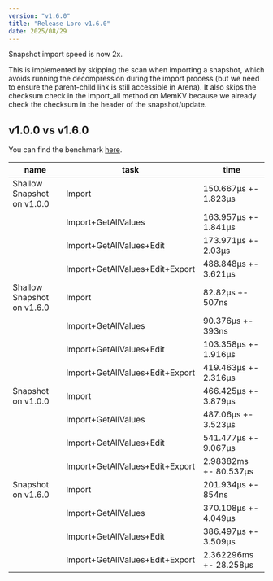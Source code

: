 ```yaml
---
version: "v1.6.0"
title: "Release Loro v1.6.0"
date: 2025/08/29
---
```


Snapshot import speed is now 2x.

This is implemented by skipping the scan when importing a snapshot, which avoids running the decompression during the import process (but we need to ensure the parent-child link is still accessible in Arena). It also skips the checksum check in the import_all method on MemKV because we already check the checksum in the header of the snapshot/update.

## v1.0.0 vs v1.6.0

You can find the benchmark [here](https://github.com/loro-dev/latch-bench/tree/cmp-loro-160).

| name                       | task                            | time                   |
| -------------------------- | ------------------------------- | ---------------------- |
| Shallow Snapshot on v1.0.0 | Import                          | 150.667µs +- 1.823µs   |
|                            | Import+GetAllValues             | 163.957µs +- 1.841µs   |
|                            | Import+GetAllValues+Edit        | 173.971µs +- 2.03µs    |
|                            | Import+GetAllValues+Edit+Export | 488.848µs +- 3.621µs   |
| Shallow Snapshot on v1.6.0 | Import                          | 82.82µs +- 507ns       |
|                            | Import+GetAllValues             | 90.376µs +- 393ns      |
|                            | Import+GetAllValues+Edit        | 103.358µs +- 1.916µs   |
|                            | Import+GetAllValues+Edit+Export | 419.463µs +- 2.316µs   |
| Snapshot on v1.0.0         | Import                          | 466.425µs +- 3.879µs   |
|                            | Import+GetAllValues             | 487.06µs +- 3.523µs    |
|                            | Import+GetAllValues+Edit        | 541.477µs +- 9.067µs   |
|                            | Import+GetAllValues+Edit+Export | 2.98382ms +- 80.537µs  |
| Snapshot on v1.6.0         | Import                          | 201.934µs +- 854ns     |
|                            | Import+GetAllValues             | 370.108µs +- 4.049µs   |
|                            | Import+GetAllValues+Edit        | 386.497µs +- 3.509µs   |
|                            | Import+GetAllValues+Edit+Export | 2.362296ms +- 28.258µs |

